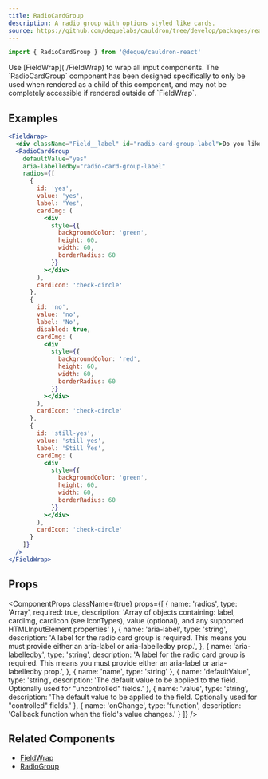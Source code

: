 ```yaml
---
title: RadioCardGroup
description: A radio group with options styled like cards.
source: https://github.com/dequelabs/cauldron/tree/develop/packages/react/src/components/RadioCardGroup/index.tsx
---
```



```jsx
import { RadioCardGroup } from '@deque/cauldron-react'
```

<Note>
  Use [FieldWrap](./FieldWrap) to wrap all input components. The `RadioCardGroup` component has been designed specifically to only be used when rendered as a child of this component, and may not be completely accessible if rendered outside of `FieldWrap`.
</Note>


## Examples

```jsx example
<FieldWrap>
  <div className="Field__label" id="radio-card-group-label">Do you like coffee?</div>
  <RadioCardGroup
    defaultValue="yes"
    aria-labelledby="radio-card-group-label"
    radios={[
      {
        id: 'yes',
        value: 'yes',
        label: 'Yes',
        cardImg: (
          <div
            style={{
              backgroundColor: 'green',
              height: 60,
              width: 60,
              borderRadius: 60
            }}
          ></div>
        ),
        cardIcon: 'check-circle'
      },
      {
        id: 'no',
        value: 'no',
        label: 'No',
        disabled: true,
        cardImg: (
          <div
            style={{
              backgroundColor: 'red',
              height: 60,
              width: 60,
              borderRadius: 60
            }}
          ></div>
        ),
        cardIcon: 'check-circle'
      },
      {
        id: 'still-yes',
        value: 'still yes',
        label: 'Still Yes',
        cardImg: (
          <div
            style={{
              backgroundColor: 'green',
              height: 60,
              width: 60,
              borderRadius: 60
            }}
          ></div>
        ),
        cardIcon: 'check-circle'
      }
    ]}
  />
</FieldWrap>
```

## Props

<ComponentProps
  className={true}
  props={[
    {
      name: 'radios',
      type: 'Array',
      required: true,
      description: 'Array of objects containing: label, cardImg, cardIcon (see IconTypes), value (optional), and any supported HTMLInputElement properties'
    },
    {
      name: 'aria-label',
      type: 'string',
      description: 'A label for the radio card group is required. This means you must provide either an aria-label or aria-labelledby prop.',
    },
    {
      name: 'aria-labelledby',
      type: 'string',
      description: 'A label for the radio card group is required. This means you must provide either an aria-label or aria-labelledby prop.',
    },
    {
      name: 'name',
      type: 'string'
    },
    {
      name: 'defaultValue',
      type: 'string',
      description: 'The default value to be applied to the field. Optionally used for "uncontrolled" fields.'
    },
    {
      name: 'value',
      type: 'string',
      description: 'The default value to be applied to the field. Optionally used for "controlled" fields.'
    },
    {
      name: 'onChange',
      type: 'function',
      description: 'Callback function when the field\'s value changes.'
    }
  ]}
/>


## Related Components

- [FieldWrap](./FieldWrap)
- [RadioGroup](./RadioGroup)